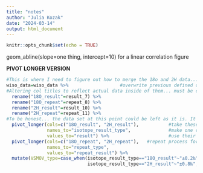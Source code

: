 ```yaml
---
title: "notes"
author: "Julia Kozak"
date: "2024-03-14"
output: html_document
---
```


```r
knitr::opts_chunk$set(echo = TRUE)
```

geom_abline(slope=one thing, intercept=10)
for a linear correlation figure 

**PIVOT LONGER VERSION**
```r
#This is where I need to figure out how to merge the 18o and 2H data... 
wiso_data=wiso_data %>%                   #overwrite previous defined object
#Altering col titles to reflect actual data inside of them... must be careful that we are actually giving the correct titles to corresponding data. Beware. 
  rename("18O_result"=result_7) %>%
  rename("18O_repeat"=repeat_8) %>%
  rename("2H_result"=result_10) %>%
  rename("2H_repeat"=repeat_11) %>%
#To be honest... the data set at this point could be left as it is. It is clean, clear, and under control in this wider version- but for our purposes we need to `pivot_longer` and start merging some of these cols together for the plot that I have in mind.  
  pivot_longer(cols=c("18O_result", "2H_result"),           #take these two cols
               names_to="isotope_result_type",              #make one col called this
               values_to="result") %>%                      #use their values into this 
  pivot_longer(cols=c("18O_repeat", "2H_repeat"),   #repeat process for diff parameters
               names_to="repeat_type",
               values_to="repeat_result") %>%
  mutate(VSMOV_type=case_when(isotope_result_type=="18O_result"~"±0.2‰",
                              isotope_result_type=="2H_result"~"±0.8‰", TRUE~NA))
```